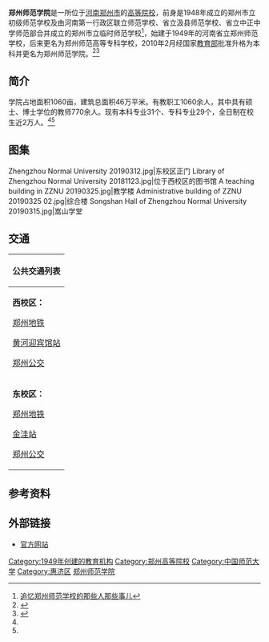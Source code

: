 {{Otheruses|subject=1949年成立，2010年起使用郑州师范学院名称的高等院校|other=1962年并入郑州大学的郑州师范学院|郑州大学}}

{{Infobox University
| Name = 郑州师范学院
| EnglishName = Zhengzhou Normal University
| SealImage = [[File:Zhengzhou_Normal_University.jpg|260px]]  
| Motto = 格物致知 明德尚善
| 书记 = [[赵健|赵健]]
| president = [[孙先科|孙先科]]
| vice-president =
| type = 公立
| Former_names = 
| established = 1949年
| students = 近2万人
| staff = 1060人
| location=  [[河南省|河南省]][[郑州市|郑州市]]
| Campus = 市区
| address = [[惠济区|惠济区]][[英才街|英才街]]6号（西校区）<br />惠济区英才街16号（东校区）
| telephone =
| area = 1060亩
| affiliations= 河南省教育厅
| sports =
| mascot =
| website = [http://www.zznu.edu.cn/ 学校官网]
| label_color =
| border_color =
| box_width =
| Logo =
|}}

'''郑州师范学院'''是一所位于[[河南|河南]][[郑州市|郑州市]]的[[高等院校|高等院校]]，前身是1948年成立的郑州市立初级师范学校及由河南第一行政区联立师范学校、省立汲县师范学校、省立中正中学师范部合并成立的郑州市立临时师范学校<ref>[http://dag.huel.edu.cn/info/1035/1664.htm 追忆郑州师范学校的那些人那些事儿]</ref>，始建于1949年的河南省立郑州师范学校，后来更名为郑州师范高等专科学校，2010年2月经国家[[中华人民共和国教育部|教育部]]批准升格为本科并更名为郑州师范学院。<ref name="概况">{{cite web |url=http://www.zztc.com.cn/s/1/t/122/p/1/c/642/list.htm |language= |title=学院概况 |publisher=郑州师范学院 |date= |accessdate=2016-10 |archive-url=https://web.archive.org/web/20161130203241/http://www.zztc.com.cn/s/1/t/122/p/1/c/642/list.htm |archive-date=2016-11-30 |dead-url=yes }}</ref><ref name="学院">{{cite web |url=http://news.163.com/15/0610/07/ARNU3NF200014AED.html |language= |title=郑州师范学院(组图) |publisher=河南日报 |date=2015-06-10 |accessdate= |archive-url=https://web.archive.org/web/20170305071622/http://news.163.com/15/0610/07/ARNU3NF200014AED.html |archive-date=2017-03-05 |dead-url=yes }}</ref>

== 简介 ==
学院占地面积1060亩，建筑总面积46万平米。有教职工1060余人，其中具有硕士、博士学位的教师770余人。现有本科专业31个、专科专业29个，全日制在校生近2万人。<ref name="概况"/><ref name="学院"/>

== 图集 ==
<gallery>
Zhengzhou Normal University 20190312.jpg|东校区正门
Library of Zhengzhou Normal University 20181123.jpg|位于西校区的图书馆
A teaching building in ZZNU 20190325.jpg|教学楼
Administrative building of ZZNU 20190325 02.jpg|综合楼
Songshan Hall of Zhengzhou Normal University 20190315.jpg|嵩山学堂
</gallery>

== 交通 ==
{| class="mw-collapsible mw-collapsed wikitable" style="margin: 0 auto; width: auto;" 
! 公共交通列表
|-
|'''西校区：'''
;[[郑州地铁|郑州地铁]]
{{郑州地铁路线标志|2|blink}} [[黄河迎宾馆站|黄河迎宾馆站]]
;[[郑州公交|郑州公交]]
{{郑州公交路线简单列表|width=98%|header=郑州师范学院（西校区南门）|79|156|196|197|B51|Y26}}
{{郑州公交路线简单列表|width=98%|header=文化北路英才街（西校区西门）|6|62|156|197|723|B52|Y6|Y26|忆江南1}}
|-
|'''东校区：'''
;[[郑州地铁|郑州地铁]]
{{郑州地铁路线标志|2|blink}} [[金洼站|金洼站]]
;[[郑州公交|郑州公交]]
{{郑州公交路线简单列表|width=98%|header=英才街中段（东校区南门）|156|196|197|B51|Y26}}
{{郑州公交路线简单列表|width=98%|header=桂圆南街中段（东校区西门）|79}}
|}

== 参考资料 ==
{{reflist}}

== 外部链接 ==
*[http://www.zznu.edu.cn/ 官方网站] {{Wayback|url=http://www.zznu.edu.cn/ |date=20200204081906 }}

{{河南高等院校}}
{{DEFAULTSORT:}}
[[Category:1949年创建的教育机构|Category:1949年创建的教育机构]]
[[Category:郑州高等院校|Category:郑州高等院校]]
[[Category:中国师范大学|Category:中国师范大学]]
[[Category:惠济区|Category:惠济区]]
[[Category:郑州师范学院|]]
